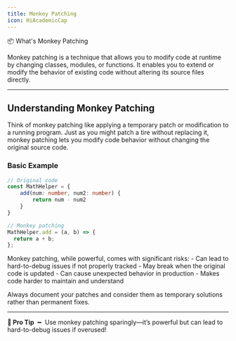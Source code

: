 ```yaml
---
title: Monkey Patching
icon: HiAcademicCap
---
```

<div className="w-full flex items-center justify-center"><span className="text-4xl font-bold">📦 What's Monkey Patching</span></div>

Monkey patching is a technique that allows you to modify code at runtime by changing classes, modules, or functions.
It enables you to extend or modify the behavior of existing code without altering its source files directly.

---

## Understanding Monkey Patching

Think of monkey patching like applying a temporary patch or modification to a running program. 
Just as you might patch a tire without replacing it, monkey patching lets you modify code behavior without changing the original source code.


### Basic Example
```ts title="example.ts"
// Original code
const MathHelper = {
    add(num: number, num2: number) {
        return num - num2
    }
}

// Monkey patching
MathHelper.add = (a, b) => {
  return a + b;
};
```

<Callout type="warn" title="Use with Caution">
  Monkey patching, while powerful, comes with significant risks:
  - Can lead to hard-to-debug issues if not properly tracked
  - May break when the original code is updated
  - Can cause unexpected behavior in production
  - Makes code harder to maintain and understand
  
  Always document your patches and consider them as temporary solutions rather than permanent fixes.
</Callout>

---

**🧠 Pro Tip** ╺╸ Use monkey patching sparingly—it’s powerful but can lead to hard-to-debug issues if overused!